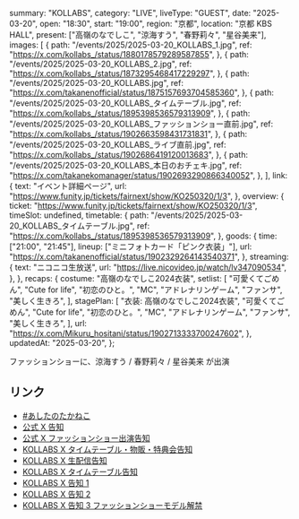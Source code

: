   summary: "KOLLABS",
  category: "LIVE",
  liveType: "GUEST",
  date: "2025-03-20",
  open: "18:30",
  start: "19:00",
  region: "京都",
  location: "京都 KBS HALL",
  present: ["高嶺のなでしこ", "涼海すう", "春野莉々", "星谷美来"],
  images: [
    {
      path: "/events/2025/2025-03-20_KOLLABS_1.jpg",
      ref: "https://x.com/kollabs_/status/1880178579289587855",
    },
    {
      path: "/events/2025/2025-03-20_KOLLABS_2.jpg",
      ref: "https://x.com/kollabs_/status/1873295468417229297",
    },
    {
      path: "/events/2025/2025-03-20_KOLLABS.jpg",
      ref: "https://x.com/takanenofficial/status/1875157693704585360",
    },
    {
      path: "/events/2025/2025-03-20_KOLLABS_タイムテーブル.jpg",
      ref: "https://x.com/kollabs_/status/1895398536579313909",
    },
    {
      path: "/events/2025/2025-03-20_KOLLABS_ファッションショー直前.jpg",
      ref: "https://x.com/kollabs_/status/1902663598431731831",
    },
    {
      path: "/events/2025/2025-03-20_KOLLABS_ライブ直前.jpg",
      ref: "https://x.com/kollabs_/status/1902686419120013683",
    },
    {
      path: "/events/2025/2025-03-20_KOLLABS_本日のおチェキ.jpg",
      ref: "https://x.com/takanekomanager/status/1902693290866340052",
    },
  ],
  link: {
    text: "イベント詳細ページ",
    url: "https://www.funity.jp/tickets/fairnext/show/KO250320/1/3",
  },
  overview: {
    ticket: "https://www.funity.jp/tickets/fairnext/show/KO250320/1/3",
    timeSlot: undefined,
    timetable: {
      path: "/events/2025/2025-03-20_KOLLABS_タイムテーブル.jpg",
      ref: "https://x.com/kollabs_/status/1895398536579313909",
    },
    goods: {
      time: ["21:00", "21:45"],
      lineup: ["ミニフォトカード「ピンク衣装」"],
      url: "https://x.com/takanenofficial/status/1902329264143540371",
    },
    streaming: {
      text: "ニコニコ生放送",
      url: "https://live.nicovideo.jp/watch/lv347090534",
    },
  },
  recaps: {
    costume: "高嶺のなでしこ2024衣装",
    setlist: [
      "可愛くてごめん",
      "Cute for life",
      "初恋のひと。",
      "MC",
      "アドレナリンゲーム",
      "ファンサ",
      "美しく生きろ",
    ],
    stagePlan: [
      "衣装: 高嶺のなでしこ2024衣装",
      "可愛くてごめん",
      "Cute for life",
      "初恋のひと。",
      "MC",
      "アドレナリンゲーム",
      "ファンサ",
      "美しく生きろ",
    ],
    url: "https://x.com/Mikuru_hositani/status/1902713333700247602",
  },
  updatedAt: "2025-03-20",
};

ファッションショーに、涼海すう / 春野莉々 / 星谷美来 が出演

## リンク

- [#あしたのたかねこ](https://x.com/takanenofficial/status/1902329264143540371)
- [公式 X 告知](https://x.com/takanenofficial/status/1875157693704585360)
- [公式 X ファッションショー出演告知](https://x.com/takanenofficial/status/1880182020027867547)
- [KOLLABS X タイムテーブル・物販・特典会告知](https://x.com/kollabs_/status/1900471982187241801)
- [KOLLABS X 生配信告知](https://x.com/kollabs_/status/1900095122987245918)
- [KOLLABS X タイムテーブル告知](https://x.com/kollabs_/status/1895398536579313909)
- [KOLLABS X 告知 1](https://x.com/kollabs_/status/1873295468417229297)
- [KOLLABS X 告知 2](https://x.com/kollabs_/status/1873295468417229297)
- [KOLLABS X 告知 3 ファッションショーモデル解禁](https://x.com/kollabs_/status/1880178579289587855)
